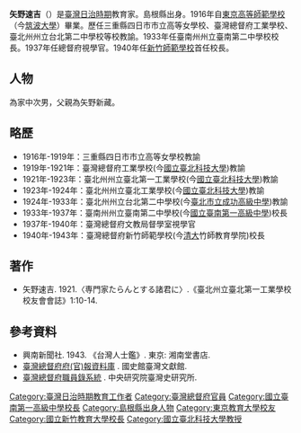 {{multiple issues|
{{no footnotes|time=2016-12-22T09:06:29+00:00}}
{{refimprove|time=2016-12-22T09:06:29+00:00}}
}}
{{Infobox person
|name=矢野速吉
|birth date={{birth date|1892|6|1}}
|birth place= {{EOJ}}[[島根縣|島根縣]]
|death date=不詳
}}

{{japanese|矢野 速吉|やの はやよし|Yano Hayayoshi|}}
'''矢野速吉'''（{{bd|1892年|6月1日|？}}）是[[臺灣日治時期|臺灣日治時期]]教育家。島根縣出身。1916年自[[東京高等師範學校|東京高等師範學校]]（今[[筑波大學|筑波大學]]）畢業。歷任三重縣四日市市立高等女學校、臺灣總督府工業學校、臺北州州立台北第二中學校等校教諭。1933年任臺南州州立臺南第二中學校校長。1937年任總督府視學官。1940年任[[國立新竹教育大學|新竹師範學校]]首任校長。

== 人物 ==
為家中次男，父親為矢野新藏。

== 略歷 ==
* 1916年-1919年：三重縣四日市市立高等女學校教諭
* 1919年-1921年：臺灣總督府工業學校(今[[國立臺北科技大學|國立臺北科技大學]])教諭
* 1921年-1923年：臺北州州立臺北第一工業學校(今[[國立臺北科技大學|國立臺北科技大學]])教諭
* 1923年-1924年：臺北州州立臺北工業學校(今[[國立臺北科技大學|國立臺北科技大學]])教諭
* 1924年-1933年：臺北州州立台北第二中學校(今[[臺北市立成功高級中學|臺北市立成功高級中學]])教諭
* 1933年-1937年：臺南州州立臺南第二中學校(今[[國立臺南第一高級中學|國立臺南第一高級中學]])校長
* 1937年-1940年：臺灣總督府文教局督學室視學官
* 1940年-1943年：臺灣總督府新竹師範學校(今[[國立清華大學|清大]]竹師教育學院)校長

== 著作 ==
* 矢野速吉. 1921.〈専門家たらんとする諸君に〉.《臺北州立臺北第一工業學校校友會會誌》1:10-14. 

== 參考資料 ==
* 興南新聞社. 1943. 《台灣人士鑑》. 東京: 湘南堂書店.
* [http://ds3.th.gov.tw/ds3/app007/index.php 臺灣總督府府(官)報資料庫] {{Wayback|url=http://ds3.th.gov.tw/ds3/app007/index.php |date=20161019063125 }}. 國史館臺灣文獻館.
* [http://who.ith.sinica.edu.tw/mpView.action 臺灣總督府職員錄系統] {{Wayback|url=http://who.ith.sinica.edu.tw/mpView.action |date=20190713180357 }}. 中央研究院臺灣史研究所.

{{DEFAULTSORT:yano hayayoshi}}
[[Category:臺灣日治時期教育工作者|Category:臺灣日治時期教育工作者]]
[[Category:臺灣總督府官員|Category:臺灣總督府官員]]
[[Category:國立臺南第一高級中學校長|Category:國立臺南第一高級中學校長]]
[[Category:島根縣出身人物|Category:島根縣出身人物]]
[[Category:東京教育大學校友|Category:東京教育大學校友]]
[[Category:國立新竹教育大學校長|Category:國立新竹教育大學校長]]
[[Category:國立臺北科技大學教授|Category:國立臺北科技大學教授]]